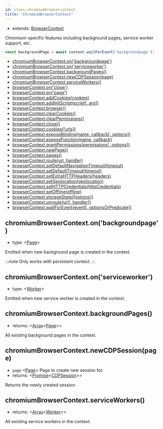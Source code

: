 ```yaml
---
id: class-chromiumbrowsercontext
title: "ChromiumBrowserContext"
---
```


* extends: [BrowserContext]

Chromium-specific features including background pages, service worker support, etc.

```js
const backgroundPage = await context.waitForEvent('backgroundpage');
```


- [chromiumBrowserContext.on('backgroundpage')](./api/class-chromiumbrowsercontext.mdx#chromiumbrowsercontextonbackgroundpage)
- [chromiumBrowserContext.on('serviceworker')](./api/class-chromiumbrowsercontext.mdx#chromiumbrowsercontextonserviceworker)
- [chromiumBrowserContext.backgroundPages()](./api/class-chromiumbrowsercontext.mdx#chromiumbrowsercontextbackgroundpages)
- [chromiumBrowserContext.newCDPSession(page)](./api/class-chromiumbrowsercontext.mdx#chromiumbrowsercontextnewcdpsessionpage)
- [chromiumBrowserContext.serviceWorkers()](./api/class-chromiumbrowsercontext.mdx#chromiumbrowsercontextserviceworkers)
- [browserContext.on('close')](./api/class-browsercontext.mdx#browsercontextonclose)
- [browserContext.on('page')](./api/class-browsercontext.mdx#browsercontextonpage)
- [browserContext.addCookies(cookies)](./api/class-browsercontext.mdx#browsercontextaddcookiescookies)
- [browserContext.addInitScript(script[, arg])](./api/class-browsercontext.mdx#browsercontextaddinitscriptscript-arg)
- [browserContext.browser()](./api/class-browsercontext.mdx#browsercontextbrowser)
- [browserContext.clearCookies()](./api/class-browsercontext.mdx#browsercontextclearcookies)
- [browserContext.clearPermissions()](./api/class-browsercontext.mdx#browsercontextclearpermissions)
- [browserContext.close()](./api/class-browsercontext.mdx#browsercontextclose)
- [browserContext.cookies([urls])](./api/class-browsercontext.mdx#browsercontextcookiesurls)
- [browserContext.exposeBinding(name, callback[, options])](./api/class-browsercontext.mdx#browsercontextexposebindingname-callback-options)
- [browserContext.exposeFunction(name, callback)](./api/class-browsercontext.mdx#browsercontextexposefunctionname-callback)
- [browserContext.grantPermissions(permissions[, options])](./api/class-browsercontext.mdx#browsercontextgrantpermissionspermissions-options)
- [browserContext.newPage()](./api/class-browsercontext.mdx#browsercontextnewpage)
- [browserContext.pages()](./api/class-browsercontext.mdx#browsercontextpages)
- [browserContext.route(url, handler)](./api/class-browsercontext.mdx#browsercontextrouteurl-handler)
- [browserContext.setDefaultNavigationTimeout(timeout)](./api/class-browsercontext.mdx#browsercontextsetdefaultnavigationtimeouttimeout)
- [browserContext.setDefaultTimeout(timeout)](./api/class-browsercontext.mdx#browsercontextsetdefaulttimeouttimeout)
- [browserContext.setExtraHTTPHeaders(headers)](./api/class-browsercontext.mdx#browsercontextsetextrahttpheadersheaders)
- [browserContext.setGeolocation(geolocation)](./api/class-browsercontext.mdx#browsercontextsetgeolocationgeolocation)
- [browserContext.setHTTPCredentials(httpCredentials)](./api/class-browsercontext.mdx#browsercontextsethttpcredentialshttpcredentials)
- [browserContext.setOffline(offline)](./api/class-browsercontext.mdx#browsercontextsetofflineoffline)
- [browserContext.storageState([options])](./api/class-browsercontext.mdx#browsercontextstoragestateoptions)
- [browserContext.unroute(url[, handler])](./api/class-browsercontext.mdx#browsercontextunrouteurl-handler)
- [browserContext.waitForEvent(event[, optionsOrPredicate])](./api/class-browsercontext.mdx#browsercontextwaitforeventevent-optionsorpredicate)

## chromiumBrowserContext.on('backgroundpage')
- type: <[Page]>

Emitted when new background page is created in the context.

:::note
Only works with persistent context.
:::

## chromiumBrowserContext.on('serviceworker')
- type: <[Worker]>

Emitted when new service worker is created in the context.

## chromiumBrowserContext.backgroundPages()
- returns: <[Array]<[Page]>>

All existing background pages in the context.

## chromiumBrowserContext.newCDPSession(page)
- `page` <[Page]> Page to create new session for.
- returns: <[Promise]<[CDPSession]>>

Returns the newly created session.

## chromiumBrowserContext.serviceWorkers()
- returns: <[Array]<[Worker]>>

All existing service workers in the context.

[Accessibility]: ./api/class-accessibility.mdx "Accessibility"
[Browser]: ./api/class-browser.mdx "Browser"
[BrowserContext]: ./api/class-browsercontext.mdx "BrowserContext"
[BrowserServer]: ./api/class-browserserver.mdx "BrowserServer"
[BrowserType]: ./api/class-browsertype.mdx "BrowserType"
[CDPSession]: ./api/class-cdpsession.mdx "CDPSession"
[ChromiumBrowser]: ./api/class-chromiumbrowser.mdx "ChromiumBrowser"
[ChromiumBrowserContext]: ./api/class-chromiumbrowsercontext.mdx "ChromiumBrowserContext"
[ChromiumCoverage]: ./api/class-chromiumcoverage.mdx "ChromiumCoverage"
[ConsoleMessage]: ./api/class-consolemessage.mdx "ConsoleMessage"
[Dialog]: ./api/class-dialog.mdx "Dialog"
[Download]: ./api/class-download.mdx "Download"
[ElementHandle]: ./api/class-elementhandle.mdx "ElementHandle"
[FileChooser]: ./api/class-filechooser.mdx "FileChooser"
[FirefoxBrowser]: ./api/class-firefoxbrowser.mdx "FirefoxBrowser"
[Frame]: ./api/class-frame.mdx "Frame"
[JSHandle]: ./api/class-jshandle.mdx "JSHandle"
[Keyboard]: ./api/class-keyboard.mdx "Keyboard"
[Logger]: ./api/class-logger.mdx "Logger"
[Mouse]: ./api/class-mouse.mdx "Mouse"
[Page]: ./api/class-page.mdx "Page"
[Playwright]: ./api/class-playwright.mdx "Playwright"
[Request]: ./api/class-request.mdx "Request"
[Response]: ./api/class-response.mdx "Response"
[Route]: ./api/class-route.mdx "Route"
[Selectors]: ./api/class-selectors.mdx "Selectors"
[TimeoutError]: ./api/class-timeouterror.mdx "TimeoutError"
[Touchscreen]: ./api/class-touchscreen.mdx "Touchscreen"
[Video]: ./api/class-video.mdx "Video"
[WebKitBrowser]: ./api/class-webkitbrowser.mdx "WebKitBrowser"
[WebSocket]: ./api/class-websocket.mdx "WebSocket"
[Worker]: ./api/class-worker.mdx "Worker"
[Element]: https://developer.mozilla.org/en-US/docs/Web/API/element "Element"
[Evaluation Argument]: ./core-concepts.mdx#evaluationargument "Evaluation Argument"
[Promise]: https://developer.mozilla.org/en-US/docs/Web/JavaScript/Reference/Global_Objects/Promise "Promise"
[iterator]: https://developer.mozilla.org/en-US/docs/Web/JavaScript/Reference/Iteration_protocols "Iterator"
[origin]: https://developer.mozilla.org/en-US/docs/Glossary/Origin "Origin"
[selector]: https://developer.mozilla.org/en-US/docs/Web/CSS/CSS_Selectors "selector"
[Serializable]: https://developer.mozilla.org/en-US/docs/Web/JavaScript/Reference/Global_Objects/JSON/stringify#Description "Serializable"
[UIEvent.detail]: https://developer.mozilla.org/en-US/docs/Web/API/UIEvent/detail "UIEvent.detail"
[UnixTime]: https://en.wikipedia.org/wiki/Unix_time "Unix Time"
[xpath]: https://developer.mozilla.org/en-US/docs/Web/XPath "xpath"

[Array]: https://developer.mozilla.org/en-US/docs/Web/JavaScript/Reference/Global_Objects/Array "Array"
[boolean]: https://developer.mozilla.org/en-US/docs/Web/JavaScript/Data_structures#Boolean_type "Boolean"
[Buffer]: https://nodejs.org/api/buffer.html#buffer_class_buffer "Buffer"
[ChildProcess]: https://nodejs.org/api/child_process.html "ChildProcess"
[Error]: https://nodejs.org/api/errors.html#errors_class_error "Error"
[EventEmitter]: https://nodejs.org/api/events.html#events_class_eventemitter "EventEmitter"
[function]: https://developer.mozilla.org/en-US/docs/Web/JavaScript/Reference/Global_Objects/Function "Function"
[Map]: https://developer.mozilla.org/en-US/docs/Web/JavaScript/Reference/Global_Objects/Map "Map"
[null]: https://developer.mozilla.org/en-US/docs/Web/JavaScript/Reference/Global_Objects/null "null"
[number]: https://developer.mozilla.org/en-US/docs/Web/JavaScript/Data_structures#Number_type "Number"
[Object]: https://developer.mozilla.org/en-US/docs/Web/JavaScript/Reference/Global_Objects/Object "Object"
[Promise]: https://developer.mozilla.org/en-US/docs/Web/JavaScript/Reference/Global_Objects/Promise "Promise"
[Readable]: https://nodejs.org/api/stream.html#stream_class_stream_readable "Readable"
[RegExp]: https://developer.mozilla.org/en-US/docs/Web/JavaScript/Reference/Global_Objects/RegExp "RegExp"
[string]: https://developer.mozilla.org/en-US/docs/Web/JavaScript/Data_structures#String_type "string"
[URL]: https://nodejs.org/api/url.html "URL"